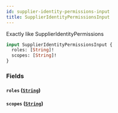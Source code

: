 ```yaml
---
id: supplier-identity-permissions-input
title: SupplierIdentityPermissionsInput
---
```



Exactly like SupplierIdentityPermissions


```graphql
input SupplierIdentityPermissionsInput {
  roles: [String]!
  scopes: [String]!
}
```


### Fields

#### `roles` ([`String`](/developers/supplier-apis/supply-api/graphql/reference/scalars/string))




#### `scopes` ([`String`](/developers/supplier-apis/supply-api/graphql/reference/scalars/string))






